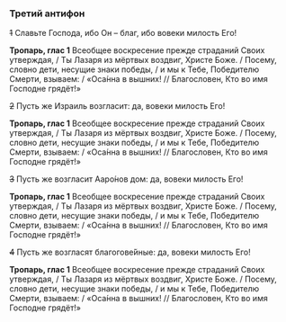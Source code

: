 ### Третий антифон

~~1~~ Славьте Господа, ибо Он – благ, ибо вовеки милость Его!

**Тропарь, глас 1** Всеобщее воскресение прежде страданий Своих утверждая, / Ты Лазаря из мёртвых воздвиг, Христе Боже. / Посему, словно дети, несущие знаки победы, / и мы к Тебе, Победителю Смерти, взываем: / «Оса́нна в вышних! // Благословен, Кто во имя Господне грядёт!»

~~2~~ Пусть же Израиль возгласит: да, вовеки милость Его!

**Тропарь, глас 1** Всеобщее воскресение прежде страданий Своих утверждая, / Ты Лазаря из мёртвых воздвиг, Христе Боже. / Посему, словно дети, несущие знаки победы, / и мы к Тебе, Победителю Смерти, взываем: / «Оса́нна в вышних! // Благословен, Кто во имя Господне грядёт!»

~~3~~ Пусть же возгласит Ааро́нов дом: да, вовеки милость Его!

**Тропарь, глас 1** Всеобщее воскресение прежде страданий Своих утверждая, / Ты Лазаря из мёртвых воздвиг, Христе Боже. / Посему, словно дети, несущие знаки победы, / и мы к Тебе, Победителю Смерти, взываем: / «Оса́нна в вышних! // Благословен, Кто во имя Господне грядёт!»

~~4~~ Пусть же возгласят благогове́йные: да, вовеки милость Его!

**Тропарь, глас 1** Всеобщее воскресение прежде страданий Своих утверждая, / Ты Лазаря из мёртвых воздвиг, Христе Боже. / Посему, словно дети, несущие знаки победы, / и мы к Тебе, Победителю Смерти, взываем: / «Оса́нна в вышних! // Благословен, Кто во имя Господне грядёт!»
